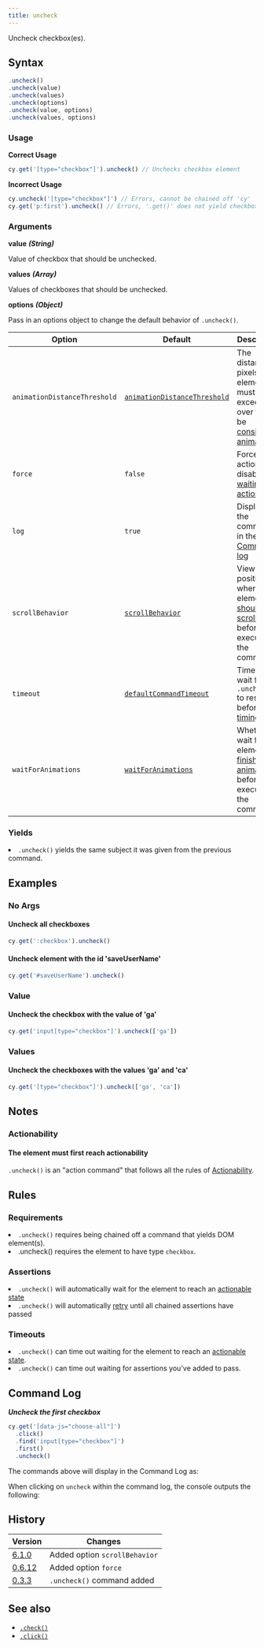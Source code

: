 ```yaml
---
title: uncheck
---
```


Uncheck checkbox(es).

## Syntax

```javascript
.uncheck()
.uncheck(value)
.uncheck(values)
.uncheck(options)
.uncheck(value, options)
.uncheck(values, options)
```

### Usage

**<Icon name="check-circle" color="green"></Icon> Correct Usage**

```javascript
cy.get('[type="checkbox"]').uncheck() // Unchecks checkbox element
```

**<Icon name="exclamation-triangle" color="red"></Icon> Incorrect Usage**

```javascript
cy.uncheck('[type="checkbox"]') // Errors, cannot be chained off 'cy'
cy.get('p:first').uncheck() // Errors, '.get()' does not yield checkbox
```

### Arguments

**<Icon name="angle-right"></Icon> value** **_(String)_**

Value of checkbox that should be unchecked.

**<Icon name="angle-right"></Icon> values** **_(Array)_**

Values of checkboxes that should be unchecked.

**<Icon name="angle-right"></Icon> options** **_(Object)_**

Pass in an options object to change the default behavior of `.uncheck()`.

| Option                       | Default                                                                        | Description                                                                                                                                        |
| ---------------------------- | ------------------------------------------------------------------------------ | -------------------------------------------------------------------------------------------------------------------------------------------------- |
| `animationDistanceThreshold` | [`animationDistanceThreshold`](/guides/references/configuration#Actionability) | The distance in pixels an element must exceed over time to be [considered animating](/guides/core-concepts/interacting-with-elements#Animations).  |
| `force`                      | `false`                                                                        | Forces the action, disables [waiting for actionability](#Assertions)                                                                               |
| `log`                        | `true`                                                                         | Displays the command in the [Command log](/guides/core-concepts/cypress-app#Command-Log)                                                           |
| `scrollBehavior`             | [`scrollBehavior`](/guides/references/configuration#Actionability)             | Viewport position to where an element [should be scrolled](/guides/core-concepts/interacting-with-elements#Scrolling) before executing the command |
| `timeout`                    | [`defaultCommandTimeout`](/guides/references/configuration#Timeouts)           | Time to wait for `.uncheck()` to resolve before [timing out](#Timeouts)                                                                            |
| `waitForAnimations`          | [`waitForAnimations`](/guides/references/configuration#Actionability)          | Whether to wait for elements to [finish animating](/guides/core-concepts/interacting-with-elements#Animations) before executing the command.       |

### Yields [<Icon name="question-circle"/>](/guides/core-concepts/introduction-to-cypress#Subject-Management)

<List><li>`.uncheck()` yields the same subject it was given from the previous
command.</li></List>

## Examples

### No Args

#### Uncheck all checkboxes

```javascript
cy.get(':checkbox').uncheck()
```

#### Uncheck element with the id 'saveUserName'

```javascript
cy.get('#saveUserName').uncheck()
```

### Value

#### Uncheck the checkbox with the value of 'ga'

```javascript
cy.get('input[type="checkbox"]').uncheck(['ga'])
```

### Values

#### Uncheck the checkboxes with the values 'ga' and 'ca'

```javascript
cy.get('[type="checkbox"]').uncheck(['ga', 'ca'])
```

## Notes

### Actionability

#### The element must first reach actionability

`.uncheck()` is an "action command" that follows all the rules of
[Actionability](/guides/core-concepts/interacting-with-elements).

## Rules

### Requirements [<Icon name="question-circle"/>](/guides/core-concepts/introduction-to-cypress#Chains-of-Commands)

<List><li>`.uncheck()` requires being chained off a command that yields DOM
element(s).</li><li>.uncheck() requires the element to have type
`checkbox`.</li></List>

### Assertions [<Icon name="question-circle"/>](/guides/core-concepts/introduction-to-cypress#Assertions)

<List><li>`.uncheck()` will automatically wait for the element to reach an
[actionable state](/guides/core-concepts/interacting-with-elements)</li><li>`.uncheck()`
will automatically [retry](/guides/core-concepts/retry-ability) until all
chained assertions have passed</li></List>

### Timeouts [<Icon name="question-circle"/>](/guides/core-concepts/introduction-to-cypress#Timeouts)

<List><li>`.uncheck()` can time out waiting for the element to reach an
[actionable state](/guides/core-concepts/interacting-with-elements).</li><li>`.uncheck()`
can time out waiting for assertions you've added to pass.</li></List>

## Command Log

**_Uncheck the first checkbox_**

```javascript
cy.get('[data-js="choose-all"]')
  .click()
  .find('input[type="checkbox"]')
  .first()
  .uncheck()
```

The commands above will display in the Command Log as:

<DocsImage src="/img/api/uncheck/test-unchecking-a-checkbox.png" alt="Command Log uncheck" ></DocsImage>

When clicking on `uncheck` within the command log, the console outputs the
following:

<DocsImage src="/img/api/uncheck/console-shows-events-from-clicking-the-checkbox.png" alt="Console Log uncheck" ></DocsImage>

## History

| Version                                       | Changes                       |
| --------------------------------------------- | ----------------------------- |
| [6.1.0](/guides/references/changelog#6-1-0)   | Added option `scrollBehavior` |
| [0.6.12](/guides/references/changelog#0-6-12) | Added option `force`          |
| [0.3.3](/guides/references/changelog#0-3-3)   | `.uncheck()` command added    |

## See also

- [`.check()`](/api/commands/check)
- [`.click()`](/api/commands/click)
